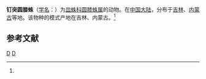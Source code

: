 {{Speciesbox
| taxon = Gongylidium clavus
| binomial_authority = (Zhu et Wen, 1980)<ref name='id13253'>{{cite web| url =http://www.bioinfo.cn/db05/BjdwSpecies.php?action=view&id=13253| title =钉突圆膝蛛| work =《中国动物物种编目数据库》| publisher =中国科学院微生物研究所| author =中国科学院动物研究所| accessdate =2009-04-28| deadurl =yes| archiveurl =https://web.archive.org/web/20160305071011/http://www.bioinfo.cn/db05/BjdwSpecies.php?action=view&id=13253| archivedate =2016-03-05}}</ref>
}}

'''钉突圆膝蛛'''（[[学名|学名]]：{{lang|la|''Gongylidium clavus''}}）为[[皿蛛科|皿蛛科]][[圆膝蛛属|圆膝蛛属]]的动物。在[[中国大陆|中国大陆]]，分布于[[吉林|吉林]]、[[内蒙古|内蒙古]]等地。该物种的模式产地在吉林、内蒙古。<ref name='id13253'/>

== 参考文献 ==
{{reflist}}

{{蜘蛛小作品}}

{{taxonbar}}
[[Category:_1980年描述的动物|D]]
[[Category:圆膝蛛属|D]]